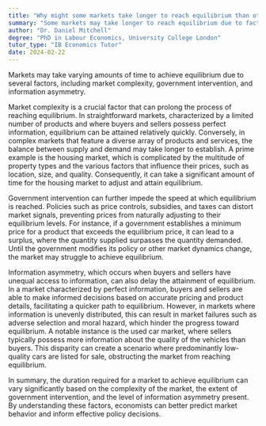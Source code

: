 ```yaml
---
title: "Why might some markets take longer to reach equilibrium than others?"
summary: "Some markets may take longer to reach equilibrium due to factors like market complexity, government intervention, and information asymmetry."
author: "Dr. Daniel Mitchell"
degree: "PhD in Labour Economics, University College London"
tutor_type: "IB Economics Tutor"
date: 2024-02-22
---
```


Markets may take varying amounts of time to achieve equilibrium due to several factors, including market complexity, government intervention, and information asymmetry.

Market complexity is a crucial factor that can prolong the process of reaching equilibrium. In straightforward markets, characterized by a limited number of products and where buyers and sellers possess perfect information, equilibrium can be attained relatively quickly. Conversely, in complex markets that feature a diverse array of products and services, the balance between supply and demand may take longer to establish. A prime example is the housing market, which is complicated by the multitude of property types and the various factors that influence their prices, such as location, size, and quality. Consequently, it can take a significant amount of time for the housing market to adjust and attain equilibrium.

Government intervention can further impede the speed at which equilibrium is reached. Policies such as price controls, subsidies, and taxes can distort market signals, preventing prices from naturally adjusting to their equilibrium levels. For instance, if a government establishes a minimum price for a product that exceeds the equilibrium price, it can lead to a surplus, where the quantity supplied surpasses the quantity demanded. Until the government modifies its policy or other market dynamics change, the market may struggle to achieve equilibrium.

Information asymmetry, which occurs when buyers and sellers have unequal access to information, can also delay the attainment of equilibrium. In a market characterized by perfect information, buyers and sellers are able to make informed decisions based on accurate pricing and product details, facilitating a quicker path to equilibrium. However, in markets where information is unevenly distributed, this can result in market failures such as adverse selection and moral hazard, which hinder the progress toward equilibrium. A notable instance is the used car market, where sellers typically possess more information about the quality of the vehicles than buyers. This disparity can create a scenario where predominantly low-quality cars are listed for sale, obstructing the market from reaching equilibrium.

In summary, the duration required for a market to achieve equilibrium can vary significantly based on the complexity of the market, the extent of government intervention, and the level of information asymmetry present. By understanding these factors, economists can better predict market behavior and inform effective policy decisions.
    